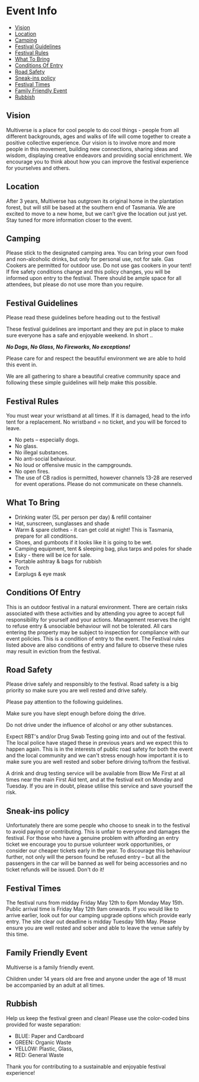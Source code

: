 # Event Info

- [Vision](#vision)
- [Location](#location)
- [Camping](#camping)
- [Festival Guidelines](#festival-guidelines)
- [Festival Rules](#festival-rules)
- [What To Bring](#what-to-bring)
- [Conditions Of Entry](#conditions-of-entry)
- [Road Safety](#road-safety)
- [Sneak-ins policy](#sneak-ins-policy)
- [Festival Times](#festival-times)
- [Family Friendly Event](#family-friendly-event)
- [Rubbish](#rubbish)

## Vision

Multiverse is a place for cool people to do cool things - people from all different backgrounds, ages and walks of life will come together to create a positive collective experience. Our vision is to involve more and more people in this movement, building new connections, sharing ideas and wisdom, displaying creative endeavors and providing social enrichment. We encourage you to think about how you can improve the festival experience for yourselves and others.

## Location

After 3 years, Multiverse has outgrown its original home in the plantation forest, but will still be based at the southern end of Tasmania. We are excited to move to a new home, but we can’t give the location out just yet. Stay tuned for more information closer to the event.

## Camping

Please stick to the designated camping area. You can bring your own food and non-alcoholic drinks, but only for personal use, not for sale. Gas Cookers are permitted for outdoor use. Do not use gas cookers in your tent! If fire safety conditions change and this policy changes, you will be informed upon entry to the festival. There should be ample space for all attendees, but please do not use more than you require.

## Festival Guidelines

Please read these guidelines before heading out to the festival!

These festival guidelines are important and they are put in place to make sure everyone has a safe and enjoyable weekend.
In short ..

**_No Dogs, No Glass, No Fireworks, No exceptions!_**

Please care for and respect the beautiful environment we are able to hold this event in.

We are all gathering to share a beautiful creative community space and following these simple guidelines will help make this possible.

## Festival Rules

You must wear your wristband at all times. If it is damaged, head to the info tent for a replacement. No wristband = no ticket, and you will be forced to leave.

- No pets – especially dogs.
- No glass.
- No illegal substances.
- No anti-social behaviour.
- No loud or offensive music in the campgrounds.
- No open fires.
- The use of CB radios is permitted, however channels 13-28 are reserved for event operations. Please do not communicate on these channels.

## What To Bring

- Drinking water (5L per person per day) & refill container
- Hat, sunscreen, sunglasses and shade
- Warm & spare clothes - it can get cold at night! This is Tasmania, prepare for all conditions.
- Shoes, and gumboots if it looks like it is going to be wet.
- Camping equipment, tent & sleeping bag, plus tarps and poles for shade
- Esky - there will be ice for sale.
- Portable ashtray & bags for rubbish
- Torch
- Earplugs & eye mask

## Conditions Of Entry

This is an outdoor festival in a natural environment. There are certain risks associated with these activities and by attending you agree to accept full responsibility for yourself and your actions. Management reserves the right to refuse entry & unsociable behaviour will not be tolerated. All cars entering the property may be subject to inspection for compliance with our event policies. This is a condition of entry to the event. The Festival rules listed above are also conditions of entry and failure to observe these rules may result in eviction from the festival.

## Road Safety

Please drive safely and responsibly to the festival. Road safety is a big priority so make sure you are well rested and drive safely.

Please pay attention to the following guidelines.

Make sure you have slept enough before doing the drive.

Do not drive under the influence of alcohol or any other substances.

Expect RBT's and/or Drug Swab Testing going into and out of the festival. The local police have staged these in previous years and we expect this to happen again. This is in the interests of public road safety for both the event and the local community and we can't stress enough how important it is to make sure you are well rested and sober before driving to/from the festival.

A drink and drug testing service will be available from Blow Me First at all times near the main First Aid tent, and at the festival exit on Monday and Tuesday. If you are in doubt, please utilise this service and save yourself the risk.

## Sneak-ins policy

Unfortunately there are some people who choose to sneak in to the festival to avoid paying or contributing. This is unfair to everyone and damages the festival. For those who have a genuine problem with affording an entry ticket we encourage you to pursue volunteer work opportunities, or consider our cheaper tickets early in the year. To discourage this behaviour further, not only will the person found be refused entry – but all the passengers in the car will be banned as well for being accessories and no ticket refunds will be issued. Don't do it!

## Festival Times

The festival runs from midday Friday May 12th to 6pm Monday May 15th. Public arrival time is Friday May 12th 9am onwards. If you would like to arrive earlier, look out for our camping upgrade options which provide early entry. The site clear out deadline is midday Tuesday 16th May. Please ensure you are well rested and sober and able to leave the venue safely by this time.

## Family Friendly Event

Multiverse is a family friendly event.

Children under 14 years old are free and anyone under the age of 18 must be accompanied by an adult at all times.

## Rubbish

Help us keep the festival green and clean! Please use the color-coded bins provided for waste separation:

- BLUE: Paper and Cardboard
- GREEN: Organic Waste
- YELLOW: Plastic, Glass,
- RED: General Waste

Thank you for contributing to a sustainable and enjoyable festival experience!
